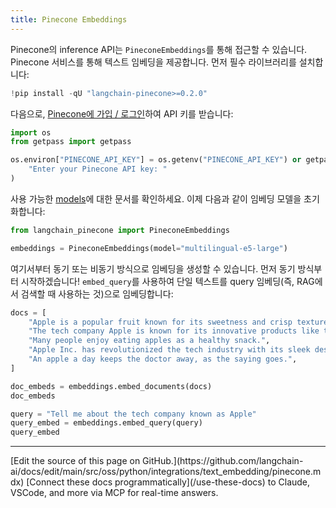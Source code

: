```yaml
---
title: Pinecone Embeddings
---
```


Pinecone의 inference API는 `PineconeEmbeddings`를 통해 접근할 수 있습니다. Pinecone 서비스를 통해 텍스트 임베딩을 제공합니다. 먼저 필수 라이브러리를 설치합니다:

```python
!pip install -qU "langchain-pinecone>=0.2.0"
```

다음으로, [Pinecone에 가입 / 로그인](https://app.pinecone.io)하여 API 키를 받습니다:

```python
import os
from getpass import getpass

os.environ["PINECONE_API_KEY"] = os.getenv("PINECONE_API_KEY") or getpass(
    "Enter your Pinecone API key: "
)
```

사용 가능한 [models](https://docs.pinecone.io/models/overview)에 대한 문서를 확인하세요. 이제 다음과 같이 임베딩 모델을 초기화합니다:

```python
from langchain_pinecone import PineconeEmbeddings

embeddings = PineconeEmbeddings(model="multilingual-e5-large")
```

여기서부터 동기 또는 비동기 방식으로 임베딩을 생성할 수 있습니다. 먼저 동기 방식부터 시작하겠습니다! `embed_query`를 사용하여 단일 텍스트를 query 임베딩(즉, RAG에서 검색할 때 사용하는 것)으로 임베딩합니다:

```python
docs = [
    "Apple is a popular fruit known for its sweetness and crisp texture.",
    "The tech company Apple is known for its innovative products like the iPhone.",
    "Many people enjoy eating apples as a healthy snack.",
    "Apple Inc. has revolutionized the tech industry with its sleek designs and user-friendly interfaces.",
    "An apple a day keeps the doctor away, as the saying goes.",
]
```

```python
doc_embeds = embeddings.embed_documents(docs)
doc_embeds
```

```python
query = "Tell me about the tech company known as Apple"
query_embed = embeddings.embed_query(query)
query_embed
```

---

<Callout icon="pen-to-square" iconType="regular">
    [Edit the source of this page on GitHub.](https://github.com/langchain-ai/docs/edit/main/src/oss/python/integrations/text_embedding/pinecone.mdx)
</Callout>
<Tip icon="terminal" iconType="regular">
    [Connect these docs programmatically](/use-these-docs) to Claude, VSCode, and more via MCP for    real-time answers.
</Tip>
